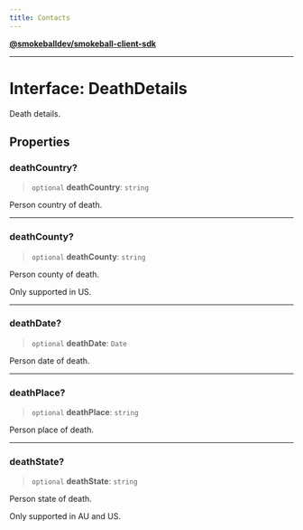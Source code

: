 ```yaml
---
title: Contacts
---
```

[**@smokeballdev/smokeball-client-sdk**](./../../../../README)

***

# Interface: DeathDetails

Death details.

## Properties

### deathCountry?

> `optional` **deathCountry**: `string`

Person country of death.

***

### deathCounty?

> `optional` **deathCounty**: `string`

Person county of death.

Only supported in US.

***

### deathDate?

> `optional` **deathDate**: `Date`

Person date of death.

***

### deathPlace?

> `optional` **deathPlace**: `string`

Person place of death.

***

### deathState?

> `optional` **deathState**: `string`

Person state of death.

Only supported in AU and US.
